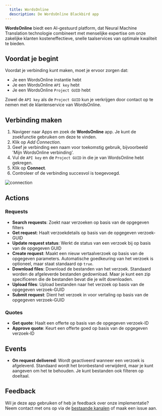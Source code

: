 ```yaml
---
  title: WordsOnline
  description: De WordsOnline Blackbird app
---
```


<LinkCard title="Bekijk op Github" target="_blank" href="https://github.com/bb-io/WordsOnline" icon="github" />

**WordsOnline** biedt een AI-gestuurd platform, dat Neural Machine Translation technologie combineert met menselijke expertise om onze zakelijke klanten kosteneffectieve, snelle taalservices van optimale kwaliteit te bieden.

## Voordat je begint

Voordat je verbinding kunt maken, moet je ervoor zorgen dat:

- Je een WordsOnline instantie hebt
- Je een WordsOnline `API key` hebt
- Je een WordsOnline `Project GUID` hebt

Zowel de `API key` als de `Project GUID` kun je verkrijgen door contact op te nemen met de klantenservice van WordsOnline.

## Verbinding maken

1. Navigeer naar Apps en zoek de **WordsOnline** app. Je kunt de zoekfunctie gebruiken om deze te vinden.
2. Klik op _Add Connection_.
3. Geef je verbinding een naam voor toekomstig gebruik, bijvoorbeeld 'Mijn WordsOnline verbinding'.
4. Vul de `API key` en de `Project GUID` in die je van WordsOnline hebt gekregen.
5. Klik op **Connect**.
6. Controleer of de verbinding succesvol is toegevoegd.

![connection](https://raw.githubusercontent.com/bb-io/WordsOnline/main//image/README/connection.png)

## Actions

### Requests 

- **Search requests**: Zoekt naar verzoeken op basis van de opgegeven filters
- **Get request**: Haalt verzoekdetails op basis van de opgegeven verzoek-GUID
- **Update request status**: Werkt de status van een verzoek bij op basis van de opgegeven GUID
- **Create request**: Maakt een nieuw vertaalverzoek op basis van de opgegeven parameters. Automatische goedkeuring van het verzoek is optioneel, maar staat standaard op `true`.
- **Download files**: Download de bestanden van het verzoek. Standaard worden de afgeleverde bestanden gedownload. Maar je kunt een zip specificeren die de bestanden bevat die je wilt downloaden.
- **Upload files**: Upload bestanden naar het verzoek op basis van de opgegeven verzoek-GUID
- **Submit request**: Dient het verzoek in voor vertaling op basis van de opgegeven verzoek-GUID

### Quotes
- **Get quote**: Haalt een offerte op basis van de opgegeven verzoek-ID
- **Approve quote**: Keurt een offerte goed op basis van de opgegeven verzoek-ID

## Events

- **On request delivered**: Wordt geactiveerd wanneer een verzoek is afgeleverd. Standaard wordt het bronbestand verwijderd, maar je kunt aangeven om het te behouden. Je kunt bestanden ook filteren op doeltaal.

## Feedback

Wil je deze app gebruiken of heb je feedback over onze implementatie? Neem contact met ons op via de [bestaande kanalen](https://www.blackbird.io/) of maak een issue aan.